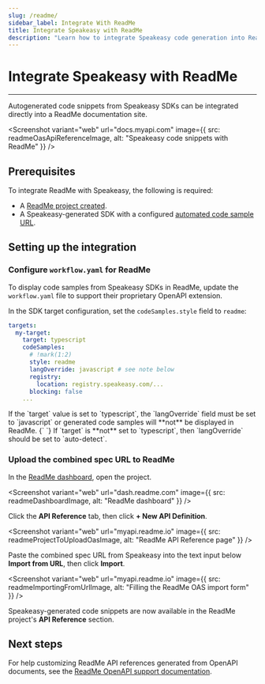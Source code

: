 ```yaml
---
slug: /readme/
sidebar_label: Integrate With ReadMe
title: Integrate Speakeasy with ReadMe
description: "Learn how to integrate Speakeasy code generation into ReadMe docs."
---
```



# Integrate Speakeasy with ReadMe

---

Autogenerated code snippets from Speakeasy SDKs can be integrated directly into a ReadMe documentation site.

<Screenshot 
  variant="web"
  url="docs.myapi.com" 
  image={{
    src: readmeOasApiReferenceImage,
    alt: "Speakeasy code snippets with ReadMe"
  }}
/>

## Prerequisites

To integrate ReadMe with Speakeasy, the following is required:

- A [ReadMe project created](https://docs.readme.com/main/docs/quickstart-guide#step-1-creating-your-project).
- A Speakeasy-generated SDK with a configured [automated code sample URL](/docs/code-samples/automated-code-sample-urls).

## Setting up the integration

### Configure `workflow.yaml` for ReadMe

To display code samples from Speakeasy SDKs in ReadMe, update the `workflow.yaml` file to support their proprietary OpenAPI extension.

In the SDK target configuration, set the `codeSamples.style` field to `readme`:

```yaml /.speakeasy/workflow.yaml
targets:
  my-target:
    target: typescript
    codeSamples:
      # !mark(1:2)
      style: readme
      langOverride: javascript # see note below
      registry:
        location: registry.speakeasy.com/...
      blocking: false
    ...
```

<Callout title="Note for TypeScript">
  If the `target` value is set to `typescript`, the `langOverride` field must be
  set to `javascript` or generated code samples will **not** be displayed in
  ReadMe.
  {` `}
  If `target` is **not** set to `typescript`, then `langOverride` should be set to
  `auto-detect`.
</Callout>

<GetPublicUrlSnippet />

### Upload the combined spec URL to ReadMe

In the [ReadMe dashboard](https://dash.readme.com), open the project.

<Screenshot 
  variant="web"
  url="dash.readme.com" 
  image={{
    src: readmeDashboardImage,
    alt: "ReadMe dashboard"
  }}
/>

Click the **API Reference** tab, then click **&plus; New API Definition**.

<Screenshot 
  variant="web"
  url="myapi.readme.io" 
  image={{
    src: readmeProjectToUploadOasImage,
    alt: "ReadMe API Reference page"
  }}
/>

Paste the combined spec URL from Speakeasy into the text input below **Import from URL**, then click **Import**.

<Screenshot 
  variant="web"
  url="myapi.readme.io" 
  image={{
    src: readmeImportingFromUrlImage,
    alt: "Filling the ReadMe OAS import form"
  }}
/>

Speakeasy-generated code snippets are now available in the ReadMe project's **API Reference** section.

## Next steps

For help customizing ReadMe API references generated from OpenAPI documents, see the [ReadMe OpenAPI support documentation](https://docs.readme.com/main/docs/openapi).
